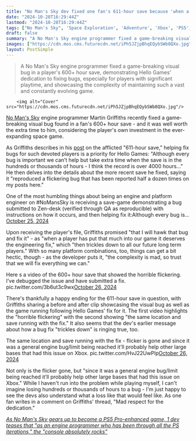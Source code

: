 ```yaml
---
title: "No Man's Sky dev fixed one fan's 611-hour save because 'when a player has put that much into our game it deserves the engineering fix'"
date: "2024-10-28T16:29:44Z"
lastmod: "2024-10-28T16:29:44Z"
tags: ["No Man's Sky", 'Space Exploration', 'Adventure', 'Xbox', 'PS5', 'Bug Fix', 'Game Development']
draft: false
summary: "A No Man's Sky engine programmer fixed a game-breaking visual bug in a player's 600+ hour save, demonstrating Hello Games' dedication to fixing bugs, especially for players with significant playtime, and showcasing the complexity of maintaining such a vast and constantly evolving game."
images: ["https://cdn.mos.cms.futurecdn.net/iPh5JZjpBhqEQybSWb8QXo.jpg"]
layout: PostSimple
---
```

> A No Man's Sky engine programmer fixed a game-breaking visual bug in a player's 600+ hour save, demonstrating Hello Games' dedication to fixing bugs, especially for players with significant playtime, and showcasing the complexity of maintaining such a vast and constantly evolving game.


        <img alt="Cover" src="https://cdn.mos.cms.futurecdn.net/iPh5JZjpBhqEQybSWb8QXo.jpg"/>
        
[<u>No Man's Sky</u>](https://www.gamesradar.com/no-man-s-sky/) engine programmer Martin Griffiths recently fixed a game-breaking visual bug found in a fan's 600+ hour save - and it was well worth the extra time to him, considering the player's own investment in the ever-expanding space game.

As Griffiths describes in his [post](https://x.com/Griff_/status/1849907505742348651) on the afflicted "611-hour save," helping fix bugs for such devoted players is a priority for Hello Games: "Although every bug is important we can’t help but take extra time when the save is in the hundreds or thousands of hours - I think the record is over 4000 hours…" He then delves into the details about the more recent save he fixed, saying it "reproduced a flickering bug that has been reported half a dozen times on my posts here."

One of the most humbling things about being an engine and platform engineer on #NoMansSky is receiving a save-game demonstrating a bug submitted to Zen-desk (verified through QA as reproducible) with instructions on how it occurs, and then helping fix it:Although every bug is…[October 25, 2024](https://twitter.com/Griff_/status/1849907505742348651)

Upon receiving the player's file, Griffiths promised "that I will hawk that bug and fix it" - as "when a player has put that much into our game it deserves the engineering fix," which "then trickles down to all our future long term players." With so many platform combinations, too, things can get a bit hectic, though - as the developer puts it, "the complexity is mad, so trust that we will fix everything we can."

Here s a video of the 600+ hour save that showed the horrible flickering. I’ve debugged the issue and have submitted a fix. pic.twitter.com/3b6ut3c9wx[October 26, 2024](https://twitter.com/Griff_/status/1850208395422277694)

There's thankfully a happy ending for the 611-hour save in question, with Griffiths sharing a before and after clip showcasing the visual bug as well as the game running following Hello Games' fix for it. The first video highlights the "horrible flickering" with the second showing "the same location and save running with the fix." It also seems that the dev's earlier message about how a bug fix "trickles down" is ringing true, too.

The same location and save running with the fix - flicker is gone and since it was a general engine bug/limit being reached it’ll probably help other large bases that had this issue on Xbox. pic.twitter.com/HvJ22UwPIp[October 26, 2024](https://twitter.com/Griff_/status/1850209744419508692)

Not only is the flicker gone, but "since it was a general engine bug/limit being reached it’ll probably help other large bases that had this issue on Xbox." While I haven't run into the problem while playing myself, I can't imagine losing hundreds or thousands of hours to a bug - I'm just happy to see the devs also understand what a loss like that would feel like. As one fan writes in a comment on Griffiths' thread, "Mad respect for the dedication."

[<u><em>As No Man's Sky gears up to become a PS5 Pro-enhanced game, 1 dev teases that "as an engine programmer who has been through all the PS iterations," the "console absolutely rocks"</em></u>](https://www.gamesradar.com/games/adventure/as-no-mans-sky-gears-up-to-become-a-ps5-pro-enhanced-game-1-dev-teases-that-as-an-engine-programmer-who-has-been-through-all-the-ps-iterations-the-console-absolutely-rocks/)
        